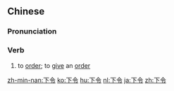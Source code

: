 ==Chinese==
{{zh-forms}}

===Pronunciation===
{{zh-pron
|m=xiàlìng
|c=haa6 ling6
|h=pfs=ha-lin
|mn=qz:hǎ-lēng/tw,xm:hā-lēng/zz:hēe-lēng
|cat=v
}}

===Verb===
{{zh-verb}}

# to [[order]]; to [[give]] an [[order]]

{{zh-cat|Advanced}}

[[zh-min-nan:下令]]
[[ko:下令]]
[[hu:下令]]
[[nl:下令]]
[[ja:下令]]
[[zh:下令]]